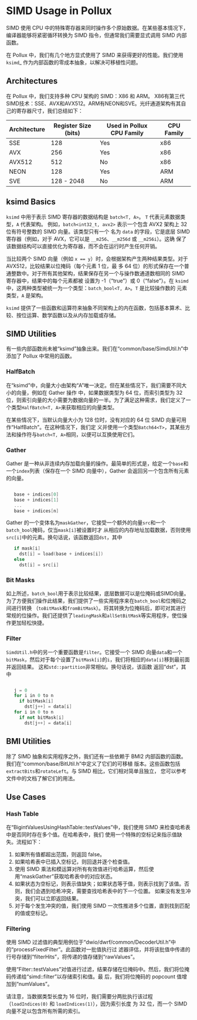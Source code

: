 # SIMD Usage in Pollux

SIMD 使用 CPU 中的特殊寄存器来同时操作多个原始数据。在某些基本情况下，编译器能够将紧密循环转换为 SIMD 指令，但通常我们需要显式调用 SIMD 内部函数。

在 Pollux 中，我们有几个地方显式使用了 SIMD 来获得更好的性能。我们使用 `ksimd`_ 作为内部函数的零成本抽象，以解决可移植性问题。


## Architectures


在 Pollux 中，我们支持多种 CPU 架构的 SIMD：X86 和 ARM。
X86有第三代SIMD技术：SSE、AVX和AVX512。ARM有NEON和SVE。光纤通道架构有其自己的寄存器尺寸，我们总结如下：

| Architecture | Register Size (bits) | Used in Pollux CPU Family | CPU Family |
|--------------|----------------------|---------------------------|------------|
| SSE          | 128                  | Yes                       | x86        |
| AVX          | 256                  | Yes                       | x86        |
| AVX512       | 512                  | No                        | x86        |
| NEON         | 128                  | Yes                       | ARM        |
| SVE          | 128 - 2048           | No                        | ARM        |


## ksimd Basics


``ksimd`` 中用于表示 SIMD 寄存器的数据结构是 ``batch<T, A>``。
``T`` 代表元素数据类型，``A`` 代表架构。
例如，``batch<int32_t, avx2>`` 表示一个包含 AVX2 架构上 32 位有符号整数的 SIMD 向量。该类型只有一个
名为 ``data`` 的字段，它是底层 SIMD 寄存器（例如，对于 AVX，它可以是 ``__m256``、``__m256d`` 或 ``__m256i``）。这确
保了该数据结构可以直接优化为寄存器，而不会在运行时产生任何开销。

当比较两个 SIMD 向量（例如 ``x == y``）时，会根据架构产生两种结果类型。对于 AVX512，比较结果以位掩码（每个元素 1 位，最
多 64 位）的形式保存在一个普通整数中。对于所有其他架构，结果保存在另一个与操作数通道数相同的 SIMD 寄存器中，结果中的每个元素都被
设置为 -1（“true”）或 0（“false”）。在 ``ksimd`` 中，这两种类型被统一为一个类型：``batch_bool<T, A>``。``T`` 是比较操作数的
元素类型，``A`` 是架构。

``ksimd`` 提供了一些函数和运算符来抽象不同架构上的内在函数，包括基本算术、比较、按位运算、数学函数以及从内存加载或存储。

## SIMD Utilities


有一些内部函数尚未被“ksimd”抽象出来。我们在“common/base/SimdUtil.h”中添加了 Pollux 中常用的函数。

### HalfBatch


在“ksimd”中，向量大小由架构“A”唯一决定。但在某些情况下，我们需要不同大小的向量，例如在 Gather 操作
中，如果数据类型为 64 位，而索引类型为 32 位，则索引向量的大小需要为数据向量的一半。为了满足这种需求，我们定义了一个类型`HalfBatch<T, A>`来获取相应的向量类型。

在某些情况下，当默认向量大小为 128 位时，没有对应的 64 位 SIMD 向量可用作“HalfBatch”。在这种情况下，我们定
义并使用一个类型`Batch64<T>`，其某些方法和操作符与`batch<T, A>`相同，以便可以互换使用它们。

### Gather


Gather 是一种从非连续内存加载向量的操作。最简单的形式是，给定一个`base`和一个`index`列表（保存在一个 SIMD 向量中），Gather
会返回另一个包含所有元素的向量。

```cpp

   base + indices[0]
   base + indices[1]
   ...
   base + indices[n]
```

Gather 的一个变体名为`maskGather`，它接受一个额外的向量`src`和一个`batch_bool`掩码，仅当`mask[i]`被设置时才
从相应的内存地址加载数据，否则使用`src[i]`中的元素。换句话说，该函数返回`dst`，其中

```cpp
   if mask[i]
     dst[i] = load(base + indices[i])
   else
     dst[i] = src[i]
```

### Bit Masks


如上所述，`batch_bool`用于表示比较结果，底层数据可以是位掩码或SIMD向量。
为了方便我们操作此结果，我们提供了一些实用程序来在`batch_bool`和位掩码之间进行转换
（`toBitMask`和`fromBitMask`）。将其转换为位掩码后，即可对其进行常规的位操作。我们还提供了`leadingMask`和`allSetBitMask`等实用程序，使位操作更加轻松快捷。

### Filter


`SimdUtil.h`中的另一个重要函数是`filter`。它接受一个
SIMD 向量`data`和一个`bitMask`，然后对于每个设置了`bitMask[i]`的`i`，我们将相应的`data[i]`移到最前面并返回结果。
这和`std::partition`非常相似。换句话说，该函数
返回“dst”，其中

```cpp

   j = 0
   for i in 0 to n
     if bitMask[i]
       dst[j++] = data[i]
   for i in 0 to n
     if not bitMask[i]
       dst[j++] = data[i]
```

## BMI Utilities


除了 SIMD 抽象和实用程序之外，我们还有一些依赖于 BMI2 内部函数的函数。我们在“common/base/BitUtil.h”中定义了它们的可移植
版本。这些函数包括`extractBits`和`rotateLeft`。与 SIMD 相比，它们相对简单且独立，
您可以参考文件中的文档了解它们的用法。

## Use Cases


### Hash Table


在“BigintValuesUsingHashTable::testValues”中，我们使用 SIMD 来检查哈希表中是否同时存在多个值。在哈希表中，我们
使用一个特殊的空标记来指示值缺失。流程如下：

1. 如果所有值都超出范围，则返回 false。
2. 如果哈希表中已插入空标记，则回退并逐个检查值。
3. 使用 SIMD 乘法和模运算对所有有效值进行哈希运算，然后使用“maskGather”获取哈希表中的对应状态。
4. 如果状态为空标记，则表示值缺失；如果状态等于值，则表示找到了该值。否则，我们会遇到哈希冲突，需要查找哈希表中的下一个位置。
如果没有发生冲突，我们可以立即返回结果。
5. 对于每个发生冲突的值，我们使用 SIMD 一次性推进多个位置，直到找到匹配的值或空标记。

### Filtering


使用 SIMD 过滤值的典型用例位于“dwio/dwrf/common/DecoderUtil.h”中的“processFixedFilter”。此函数对一批值执行过
滤器评估，并将该批值中传递的行号存储到“filterHits”，将传递的值存储到“rawValues”。

使用“Filter::testValues”对值进行过滤，结果存储在位掩码中。然后，我们将位掩码传递给“simd::filter”以存储索引和值。最
后，我们将位掩码的 popcount 值增加到“numValues”。

请注意，当数据类型长度为 16 位时，我们需要分两批执行该过程（``loadIndices(0)`` 和 ``loadIndices(1)``），因为索引长度
为 32 位，而一个 SIMD 向量不足以包含所有所需的索引。
